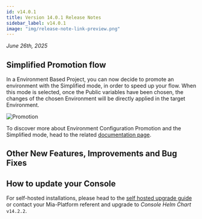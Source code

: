 ```yaml
---
id: v14.0.1
title: Version 14.0.1 Release Notes
sidebar_label: v14.0.1
image: "img/release-note-link-preview.png"
---
```




_June 26th, 2025_

## Simplified Promotion flow

In a Environment Based Project, you can now decide to promote an environment with the Simplified mode, in order to speed up your flow.
When this mode is selected, once the Public variables have been chosen, the changes of the chosen Environment will be directly applied in the target Environment.

![Promotion](img/promotion.png)


To discover more about Environment Configuration Promotion and the Simplified mode, head to the related [documentation page](/products/console/set-up-infrastructure/env-based-management.md#simplified-mode).

## Other New Features, Improvements and Bug Fixes

<Accordion data={dataAccordion} />

## How to update your Console

For self-hosted installations, please head to the [self hosted upgrade guide](/infrastructure/self-hosted/installation-chart/100_how-to-upgrade.md) or contact your Mia-Platform referent and upgrade to _Console Helm Chart_ `v14.2.2`.
